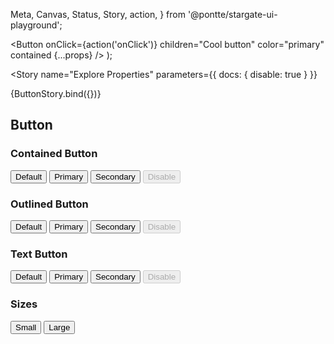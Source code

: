   Meta,
  Canvas,
  Status,
  Story,
  action,
} from '@pontte/stargate-ui-playground';


  <Button
    onClick={action('onClick')}
    children="Cool button"
    color="primary"
    contained
    {...props}
  />
);

<Meta title="Core/Button" component={Button} />

<Story
  name="Explore Properties"
  parameters={{
    docs: { disable: true }
  }}
>
  {ButtonStory.bind({})}
</Story>

## Button

<Status type="rc" />

### Contained Button

<Canvas>
  <Button contained>Default</Button>
  <Button contained color="primary">Primary</Button>
  <Button contained color="secondary">Secondary</Button>
  <Button contained disabled>Disable</Button>
</Canvas>

### Outlined Button

<Canvas>
  <Button outlined>Default</Button>
  <Button color="primary" outlined>Primary</Button>
  <Button color="secondary" outlined>Secondary</Button>
  <Button outlined disabled>Disable</Button>
</Canvas>

### Text Button

<Canvas>
  <Button>Default</Button>
  <Button color="primary">Primary</Button>
  <Button color="secondary">Secondary</Button>
  <Button disabled>Disable</Button>
</Canvas>

### Sizes

<Canvas>
  <Button color="primary" contained>Small</Button>
  <Button
    color="primary"
    contained
    large
  >Large</Button>
</Canvas>
